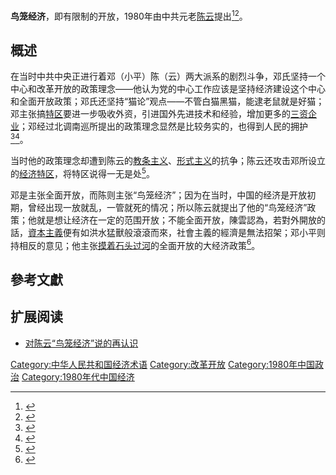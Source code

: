 '''鸟笼经济'''，即有限制的开放，1980年由中共元老[[陈云|陈云]]提出<ref>{{cite book|title=中國大陸改革開放新詞語|url=http://books.google.com/books?id=YBN3s3_Xx1AC&pg=PA402|year=2006|publisher=Chinese University Press|isbn=978-962-996-276-0|pages=402–}}</ref><ref>{{Cite book|url=https://books.google.com.hk/books?id=-69MeHVNGNQC&pg=PA129|title=大陸流行語|isbn=9789570916652|page=129|year=2004}}</ref>。

==概述 ==
在当时中共中央正进行着邓（小平）陈（云）两大派系的剧烈斗争，邓氏坚持一个中心和改革开放的政策理念——他认为党的中心工作应该是坚持经济建设这个中心和全面开放政策；邓氏还坚持“猫论”观点——不管白猫黑猫，能逮老鼠就是好猫；邓主张搞[[经济特区|特区]]要进一步吸收外资，引进国外先进技术和经验，增加更多的[[外商投資企業|三资企业]]；邓经过北调南巡所提出的政策理念显然是比较务实的，也得到人民的拥护<ref>{{cite book|title=中共硏究|url=http://books.google.com/books?id=ZE4KAQAAMAAJ|year=1993|publisher=中共硏究雜誌社|page=16}}</ref><ref name="(經濟)伍忠賢2013">{{cite book|author1=麥朝成 (經濟)|author2=伍忠賢|title=中國大陸經濟|url=http://books.google.com/books?id=S9gYCgAAQBAJ&pg=PA120|date=1 September 2013|publisher=台灣五南圖書出版股份有限公司|isbn=978-957-11-6923-1|pages=120–}}</ref>。

当时他的政策理念却遭到陈云的[[教条主义|教条主义]]、[[形式主义|形式主义]]的抗争；陈云还攻击邓所设立的[[经济特区|经济特区]]，将特区说得一无是处<ref name="董辅礽2005">{{cite book|author=董辅礽|title=董辅礽纵论中国经济|url=http://books.google.com/books?id=Wa5aAAAAIAAJ|year=2005|publisher=上海交通大学出版社}}</ref>。

邓是主张全面开放，而陈则主张“鸟笼经济”；因为在当时，中国的经济是开放初期，曾经出现一放就乱，一管就死的情况；所以陈云就提出了他的“鸟笼经济”政策；他就是想让经济在一定的范围开放；不能全面开放，陳雲認為，若對外開放的話，[[資本主義|資本主義]]便有如洪水猛獸般滾滾而來，社會主義的經濟是無法招架；邓小平则持相反的意见；他主张[[摸着石头过河|摸着石头过河]]的全面开放的大经济政策<ref>{{cite book|title=中国经济 战略, 调控与改革|url=http://books.google.com/books?id=DG9LAQAAIAAJ|year=2009|publisher=经济科学出版社|isbn=978-7-5058-7963-8|pages=197–198}}</ref>。

==參考文獻==
{{Reflist}}

==扩展阅读==
*[http://www.nssd.org/articles/article_detail.aspx?id=29556686 对陈云“鸟笼经济”说的再认识]

[[Category:中华人民共和国经济术语|Category:中华人民共和国经济术语]]
[[Category:改革开放|Category:改革开放]]
[[Category:1980年中国政治|Category:1980年中国政治]]
[[Category:1980年代中国经济|Category:1980年代中国经济]]